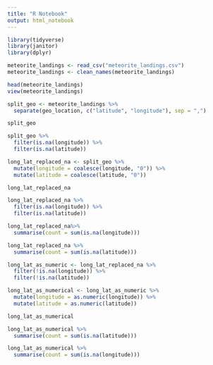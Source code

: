 ```yaml
---
title: "R Notebook"
output: html_notebook
---
```


```r
library(tidyverse)
library(janitor)
library(dplyr)
```

```r
meteorite_landings <- read_csv("meteorite_landings.csv")
meteorite_landings <- clean_names(meteorite_landings)
```

```r
head(meteorite_landings)
view(meteorite_landings)
```

```r
split_geo <- meteorite_landings %>% 
  separate(geo_location, c("latitude", "longitude"), sep = ",")

split_geo
```
```r
split_geo %>% 
  filter(is.na(longitude)) %>% 
  filter(is.na(latitude))
```
```r
long_lat_replaced_na <- split_geo %>% 
  mutate(longitude = coalesce(longitude, "0")) %>% 
  mutate(latitude = coalesce(latitude, "0"))

long_lat_replaced_na
```
```r
long_lat_replaced_na %>% 
  filter(is.na(longitude)) %>% 
  filter(is.na(latitude))
```

```r
long_lat_replaced_na%>% 
  summarise(count = sum(is.na(longitude)))
```
```r
long_lat_replaced_na %>% 
  summarise(count = sum(is.na(latitude)))
```

```r
long_lat_as_numeric <- long_lat_replaced_na %>% 
  filter(!is.na(longitude)) %>% 
  filter(!is.na(latitude))
```
```r
long_lat_as_numerical <- long_lat_as_numeric %>% 
  mutate(longitude = as.numeric(longitude)) %>% 
  mutate(latitude = as.numeric(latitude))

long_lat_as_numerical
```

```r
long_lat_as_numerical %>% 
  summarise(count = sum(is.na(latitude)))
```
 
```r
long_lat_as_numerical %>% 
  summarise(count = sum(is.na(longitude)))
```
 
 